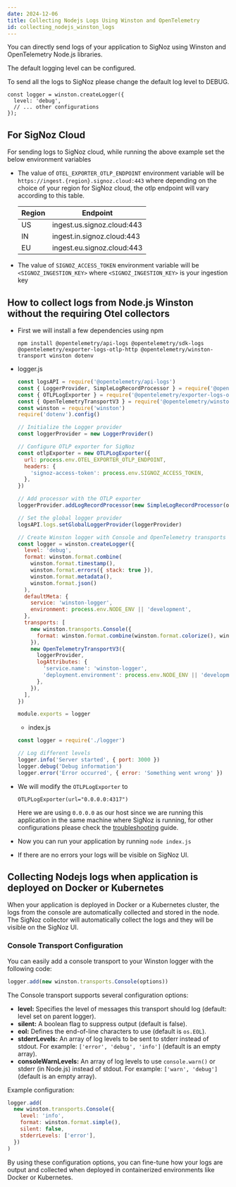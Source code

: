 ```yaml
---
date: 2024-12-06
title: Collecting Nodejs Logs Using Winston and OpenTelemetry
id: collecting_nodejs_winston_logs
---
```


You can directly send logs of your application to SigNoz using Winston and OpenTelemetry Node.js libraries.

<Admonition>
The default logging level can be configured.

To send all the logs to SigNoz please change the default log level to DEBUG.

```
const logger = winston.createLogger({
  level: 'debug',
  // ... other configurations
});
```

</Admonition>

## For SigNoz Cloud

For sending logs to SigNoz cloud, while running the above example set the below environment variables

- The value of `OTEL_EXPORTER_OTLP_ENDPOINT` environment variable will be `https://ingest.{region}.signoz.cloud:443` where depending on the choice of your region for SigNoz cloud, the otlp endpoint will vary according to this table.

  | Region | Endpoint                   |
  | ------ | -------------------------- |
  | US     | ingest.us.signoz.cloud:443 |
  | IN     | ingest.in.signoz.cloud:443 |
  | EU     | ingest.eu.signoz.cloud:443 |

- The value of `SIGNOZ_ACCESS_TOKEN` environment variable will be `<SIGNOZ_INGESTION_KEY>` where `<SIGNOZ_INGESTION_KEY>` is your ingestion key

## How to collect logs from Node.js Winston without the requiring Otel collectors

- First we will install a few dependencies using npm

  ```
  npm install @opentelemetry/api-logs @opentelemetry/sdk-logs @opentelemetry/exporter-logs-otlp-http @opentelemetry/winston-transport winston dotenv
  ```

- logger.js

  ```javascript
  const logsAPI = require('@opentelemetry/api-logs')
  const { LoggerProvider, SimpleLogRecordProcessor } = require('@opentelemetry/sdk-logs')
  const { OTLPLogExporter } = require('@opentelemetry/exporter-logs-otlp-http')
  const { OpenTelemetryTransportV3 } = require('@opentelemetry/winston-transport')
  const winston = require('winston')
  require('dotenv').config()

  // Initialize the Logger provider
  const loggerProvider = new LoggerProvider()

  // Configure OTLP exporter for SigNoz
  const otlpExporter = new OTLPLogExporter({
    url: process.env.OTEL_EXPORTER_OTLP_ENDPOINT,
    headers: {
      'signoz-access-token': process.env.SIGNOZ_ACCESS_TOKEN,
    },
  })

  // Add processor with the OTLP exporter
  loggerProvider.addLogRecordProcessor(new SimpleLogRecordProcessor(otlpExporter))

  // Set the global logger provider
  logsAPI.logs.setGlobalLoggerProvider(loggerProvider)

  // Create Winston logger with Console and OpenTelemetry transports
  const logger = winston.createLogger({
    level: 'debug',
    format: winston.format.combine(
      winston.format.timestamp(),
      winston.format.errors({ stack: true }),
      winston.format.metadata(),
      winston.format.json()
    ),
    defaultMeta: {
      service: 'winston-logger',
      environment: process.env.NODE_ENV || 'development',
    },
    transports: [
      new winston.transports.Console({
        format: winston.format.combine(winston.format.colorize(), winston.format.simple()),
      }),
      new OpenTelemetryTransportV3({
        loggerProvider,
        logAttributes: {
          'service.name': 'winston-logger',
          'deployment.environment': process.env.NODE_ENV || 'development',
        },
      }),
    ],
  })

  module.exports = logger
  ```

  - index.js

  ```javascript
  const logger = require('./logger')

  // Log different levels
  logger.info('Server started', { port: 3000 })
  logger.debug('Debug information')
  logger.error('Error occurred', { error: 'Something went wrong' })
  ```

- We will modify the `OTLPLogExporter` to

  ```
  OTLPLogExporter(url="0.0.0.0:4317")
  ```

  Here we are using `0.0.0.0` as our host since we are running this application in the same machine where SigNoz is running, for other configurations please check the
  [troubleshooting](/docs/install/troubleshooting#signoz-otel-collector-address-grid) guide.

- Now you can run your application by running `node index.js`
- If there are no errors your logs will be visible on SigNoz UI.

## Collecting Nodejs logs when application is deployed on Docker or Kubernetes

When your application is deployed in Docker or a Kubernetes cluster, the logs from the console are automatically collected and stored in the node. The SigNoz collector will automatically collect the logs and they will be visible on the SigNoz UI.

### Console Transport Configuration

You can easily add a console transport to your Winston logger with the following code:

```javascript
logger.add(new winston.transports.Console(options))
```

The Console transport supports several configuration options:

- **level:** Specifies the level of messages this transport should log (default: level set on parent logger).
- **silent:** A boolean flag to suppress output (default is false).
- **eol:** Defines the end-of-line characters to use (default is `os.EOL`).
- **stderrLevels:** An array of log levels to be sent to stderr instead of stdout. For example: `['error', 'debug', 'info']` (default is an empty array).
- **consoleWarnLevels:** An array of log levels to use `console.warn()` or stderr (in Node.js) instead of stdout. For example: `['warn', 'debug']` (default is an empty array).

Example configuration:

```javascript
logger.add(
  new winston.transports.Console({
    level: 'info',
    format: winston.format.simple(),
    silent: false,
    stderrLevels: ['error'],
  })
)
```

By using these configuration options, you can fine-tune how your logs are output and collected when deployed in containerized environments like Docker or Kubernetes.
